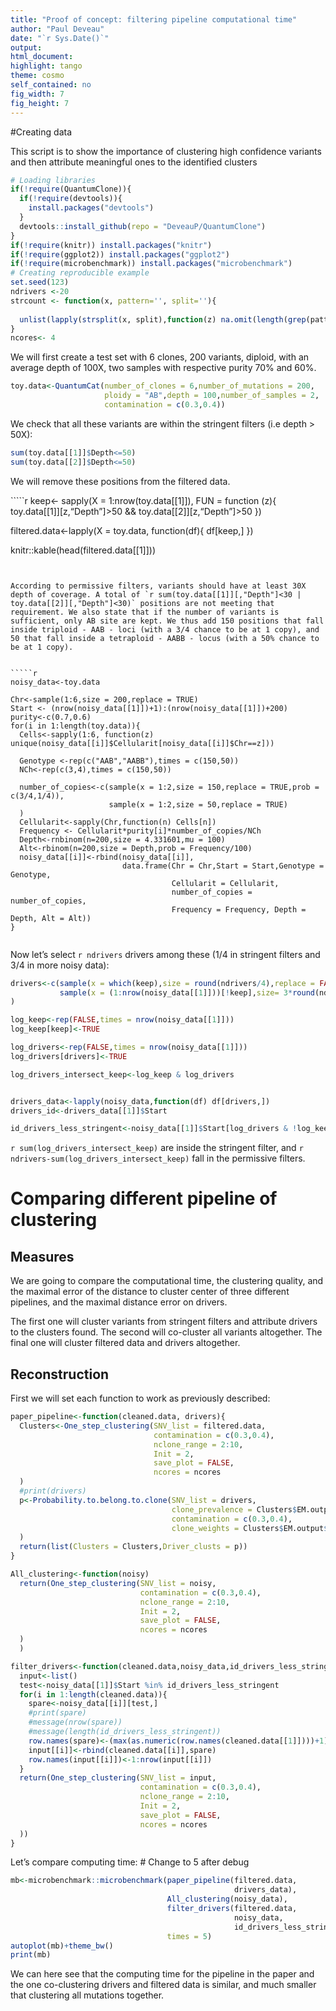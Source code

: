 ```yaml
---
title: "Proof of concept: filtering pipeline computational time"
author: "Paul Deveau"
date: "`r Sys.Date()`"
output: 
html_document:
highlight: tango
theme: cosmo
self_contained: no
fig_width: 7
fig_height: 7
---
```


#Creating data

This script is to show the importance of clustering high confidence variants and then attribute meaningful ones to the identified clusters

````r
# Loading libraries
if(!require(QuantumClone)){
  if(!require(devtools)){
    install.packages("devtools")
  }
  devtools::install_github(repo = "DeveauP/QuantumClone")
}
if(!require(knitr)) install.packages("knitr")
if(!require(ggplot2)) install.packages("ggplot2")
if(!require(microbenchmark)) install.packages("microbenchmark")
# Creating reproducible example
set.seed(123)
ndrivers <-20
strcount <- function(x, pattern='', split=''){
  
  unlist(lapply(strsplit(x, split),function(z) na.omit(length(grep(pattern, z)))))
}
ncores<- 4

````

We will first create a test set with 6 clones, 200 variants, diploid, with an average depth of 100X, two samples with respective purity 70% and 60%.

````r
toy.data<-QuantumCat(number_of_clones = 6,number_of_mutations = 200,
                     ploidy = "AB",depth = 100,number_of_samples = 2,
                     contamination = c(0.3,0.4))

````

We check that all these variants are within the stringent filters (i.e depth > 50X):

````r
sum(toy.data[[1]]$Depth<=50)
sum(toy.data[[2]]$Depth<=50)
````

We will remove these positions from the filtered data.

`````r
keep<- sapply(X = 1:nrow(toy.data[[1]]),
              FUN = function (z){
                toy.data[[1]][z,"Depth"]>50 && toy.data[[2]][z,"Depth"]>50
              })

filtered.data<-lapply(X = toy.data, function(df){
  df[keep,]
})

knitr::kable(head(filtered.data[[1]]))
````


According to permissive filters, variants should have at least 30X depth of coverage. A total of `r sum(toy.data[[1]][,"Depth"]<30 | toy.data[[2]][,"Depth"]<30)` positions are not meeting that requirement. We also state that if the number of variants is sufficient, only AB site are kept. We thus add 150 positions that fall inside triploid - AAB - loci (with a 3/4 chance to be at 1 copy), and 50 that fall inside a tetraploid - AABB - locus (with a 50% chance to be at 1 copy).


`````r
noisy_data<-toy.data

Chr<-sample(1:6,size = 200,replace = TRUE)
Start <- (nrow(noisy_data[[1]])+1):(nrow(noisy_data[[1]])+200)
purity<-c(0.7,0.6)
for(i in 1:length(toy.data)){
  Cells<-sapply(1:6, function(z) unique(noisy_data[[i]]$Cellularit[noisy_data[[i]]$Chr==z]))
  
  Genotype <-rep(c("AAB","AABB"),times = c(150,50))
  NCh<-rep(c(3,4),times = c(150,50))
  
  number_of_copies<-c(sample(x = 1:2,size = 150,replace = TRUE,prob = c(3/4,1/4)),
                      sample(x = 1:2,size = 50,replace = TRUE)
  )
  Cellularit<-sapply(Chr,function(n) Cells[n])
  Frequency <- Cellularit*purity[i]*number_of_copies/NCh
  Depth<-rnbinom(n=200,size = 4.331601,mu = 100)
  Alt<-rbinom(n=200,size = Depth,prob = Frequency/100)
  noisy_data[[i]]<-rbind(noisy_data[[i]],
                         data.frame(Chr = Chr,Start = Start,Genotype = Genotype,
                                    Cellularit = Cellularit,
                                    number_of_copies = number_of_copies,
                                    Frequency = Frequency, Depth = Depth, Alt = Alt))
}


````

Now let's select `r ndrivers` drivers among these ($1/4$ in stringent filters and $3/4$ in more noisy data):


````r
drivers<-c(sample(x = which(keep),size = round(ndrivers/4),replace = FALSE),
           sample(x = (1:nrow(noisy_data[[1]]))[!keep],size= 3*round(ndrivers/4),replace = FALSE)
)

````

````r
log_keep<-rep(FALSE,times = nrow(noisy_data[[1]]))
log_keep[keep]<-TRUE

log_drivers<-rep(FALSE,times = nrow(noisy_data[[1]]))
log_drivers[drivers]<-TRUE

log_drivers_intersect_keep<-log_keep & log_drivers


drivers_data<-lapply(noisy_data,function(df) df[drivers,])
drivers_id<-drivers_data[[1]]$Start

id_drivers_less_stringent<-noisy_data[[1]]$Start[log_drivers & !log_keep]

````

`r sum(log_drivers_intersect_keep)` are inside the stringent filter, and `r ndrivers-sum(log_drivers_intersect_keep)` fall in the permissive filters.

# Comparing different pipeline of clustering
## Measures

We are going to compare the computational time, the clustering quality, and the maximal error of the distance to cluster center of three different pipelines, and the maximal distance error on drivers.

The first one will cluster variants from stringent filters and attribute drivers to the clusters found. The second will co-cluster all variants altogether. The final one will cluster filtered data and drivers altogether.

## Reconstruction

First we will set each function to work as previously described:
````r
paper_pipeline<-function(cleaned.data, drivers){
  Clusters<-One_step_clustering(SNV_list = filtered.data,
                                contamination = c(0.3,0.4),
                                nclone_range = 2:10,
                                Init = 2,
                                save_plot = FALSE,
                                ncores = ncores
  )
  #print(drivers)
  p<-Probability.to.belong.to.clone(SNV_list = drivers,
                                    clone_prevalence = Clusters$EM.output$centers,
                                    contamination = c(0.3,0.4),
                                    clone_weights = Clusters$EM.output$weights
  )
  return(list(Clusters = Clusters,Driver_clusts = p))
}

All_clustering<-function(noisy)
  return(One_step_clustering(SNV_list = noisy,
                             contamination = c(0.3,0.4),
                             nclone_range = 2:10,
                             Init = 2,
                             save_plot = FALSE,
                             ncores = ncores
  )
  )

filter_drivers<-function(cleaned.data,noisy_data,id_drivers_less_stringent){
  input<-list()
  test<-noisy_data[[1]]$Start %in% id_drivers_less_stringent
  for(i in 1:length(cleaned.data)){
    spare<-noisy_data[[i]][test,]
    #print(spare)
    #message(nrow(spare))
    #message(length(id_drivers_less_stringent))
    row.names(spare)<-(max(as.numeric(row.names(cleaned.data[[1]])))+1):(max(as.numeric(row.names(cleaned.data[[1]])))+nrow(spare))
    input[[i]]<-rbind(cleaned.data[[i]],spare)
    row.names(input[[i]])<-1:nrow(input[[i]])
  }
  return(One_step_clustering(SNV_list = input,
                             contamination = c(0.3,0.4),
                             nclone_range = 2:10,
                             Init = 2,
                             save_plot = FALSE,
                             ncores = ncores
  ))
}


````

Let's compare computing time:
# Change to 5 after debug

````r
mb<-microbenchmark::microbenchmark(paper_pipeline(filtered.data,
                                                  drivers_data),
                                   All_clustering(noisy_data),
                                   filter_drivers(filtered.data,
                                                  noisy_data,
                                                  id_drivers_less_stringent),
                                   times = 5) 
autoplot(mb)+theme_bw()
print(mb)

````

We can here see that the computing time for the pipeline in the paper and the one co-clustering drivers and filtered data is similar, and much smaller that clustering all mutations together.

